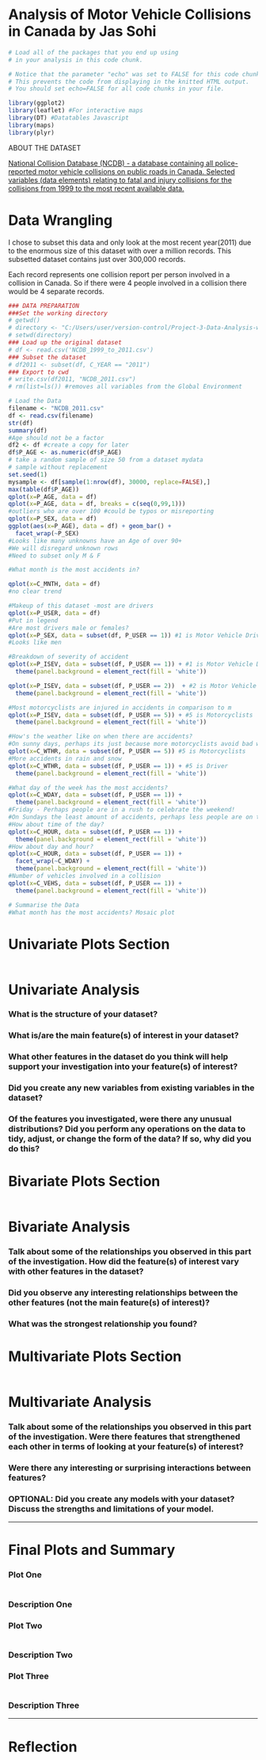 Analysis of Motor Vehicle Collisions in Canada by Jas Sohi
========================================================

```r
# Load all of the packages that you end up using
# in your analysis in this code chunk.

# Notice that the parameter "echo" was set to FALSE for this code chunk.
# This prevents the code from displaying in the knitted HTML output.
# You should set echo=FALSE for all code chunks in your file.

library(ggplot2)
library(leaflet) #For interactive maps
library(DT) #Datatables Javascript
library(maps)
library(plyr)
```

ABOUT THE DATASET

[National Collision Database (NCDB) - a database containing all police-reported motor vehicle collisions on public roads in Canada. Selected variables (data elements) relating to fatal and injury collisions for the collisions from 1999 to the most recent available data.](http://open.canada.ca/data/en/dataset/1eb9eba7-71d1-4b30-9fb1-30cbdab7e63a)

# Data Wrangling
I chose to subset this data and only look at the most recent year(2011) due to the enormous size of this dataset with over a million records. This subsetted dataset contains just over 300,000 records.

Each record represents one collision report per person involved in a collision in Canada. So if there were 4 people involved in a collision there would be 4 separate records. 

```r
### DATA PREPARATION
###Set the working directory
# getwd()
# directory <- "C:/Users/user/version-control/Project-3-Data-Analysis-with-R"
# setwd(directory)
### Load up the original dataset
# df <- read.csv('NCDB_1999_to_2011.csv')
### Subset the dataset
# df2011 <- subset(df, C_YEAR == "2011")
### Export to cwd
# write.csv(df2011, "NCDB_2011.csv")
# rm(list=ls()) #removes all variables from the Global Environment 
```

```r
# Load the Data
filename <- "NCDB_2011.csv"
df <- read.csv(filename)
str(df)
summary(df)
#Age should not be a factor
df2 <- df #create a copy for later
df$P_AGE <- as.numeric(df$P_AGE)
# take a random sample of size 50 from a dataset mydata 
# sample without replacement
set.seed(1)
mysample <- df[sample(1:nrow(df), 30000, replace=FALSE),]
max(table(df$P_AGE))
qplot(x=P_AGE, data = df)
qplot(x=P_AGE, data = df, breaks = c(seq(0,99,1)))
#outliers who are over 100 #could be typos or misreporting
qplot(x=P_SEX, data = df)
ggplot(aes(x=P_AGE), data = df) + geom_bar() +
  facet_wrap(~P_SEX)
#Looks like many unknowns have an Age of over 90+
#We will disregard unknown rows 
#Need to subset only M & F

#What month is the most accidents in?

qplot(x=C_MNTH, data = df)
#no clear trend

#Makeup of this dataset -most are drivers
qplot(x=P_USER, data = df)
#Put in legend
#Are most drivers male or females?
qplot(x=P_SEX, data = subset(df, P_USER == 1)) #1 is Motor Vehicle Driver
#Looks like men

#Breakdown of severity of accident
qplot(x=P_ISEV, data = subset(df, P_USER == 1)) + #1 is Motor Vehicle Driver
  theme(panel.background = element_rect(fill = 'white'))

qplot(x=P_ISEV, data = subset(df, P_USER == 2))  + #2 is Motor Vehicle Passenger
  theme(panel.background = element_rect(fill = 'white'))

#Most motorcyclists are injured in accidents in comparison to m
qplot(x=P_ISEV, data = subset(df, P_USER == 5)) + #5 is Motorcyclists
  theme(panel.background = element_rect(fill = 'white'))

#How's the weather like on when there are accidents?
#On sunny days, perhaps its just because more motorcyclists avoid bad weather.
qplot(x=C_WTHR, data = subset(df, P_USER == 5)) #5 is Motorcyclists
#More accidents in rain and snow
qplot(x=C_WTHR, data = subset(df, P_USER == 1)) + #5 is Driver
  theme(panel.background = element_rect(fill = 'white'))

#What day of the week has the most accidents?
qplot(x=C_WDAY, data = subset(df, P_USER == 1)) + 
  theme(panel.background = element_rect(fill = 'white'))
#Friday - Perhaps people are in a rush to celebrate the weekend!
#On Sundays the least amount of accidents, perhaps less people are on the road commuting to work.
#How about time of the day?
qplot(x=C_HOUR, data = subset(df, P_USER == 1)) +
  theme(panel.background = element_rect(fill = 'white'))
#How about day and hour?
qplot(x=C_HOUR, data = subset(df, P_USER == 1)) +
  facet_wrap(~C_WDAY) +
  theme(panel.background = element_rect(fill = 'white'))
#Number of vehicles involved in a collision
qplot(x=C_VEHS, data = subset(df, P_USER == 1)) +
  theme(panel.background = element_rect(fill = 'white'))
```

```r
# Summarise the Data
#What month has the most accidents? Mosaic plot 
```


# Univariate Plots Section
```r

```

# Univariate Analysis

### What is the structure of your dataset?

### What is/are the main feature(s) of interest in your dataset?

### What other features in the dataset do you think will help support your investigation into your feature(s) of interest?

### Did you create any new variables from existing variables in the dataset?

### Of the features you investigated, were there any unusual distributions? Did you perform any operations on the data to tidy, adjust, or change the form of the data? If so, why did you do this?



# Bivariate Plots Section
```r

```

# Bivariate Analysis

### Talk about some of the relationships you observed in this part of the investigation. How did the feature(s) of interest vary with other features in the dataset?

### Did you observe any interesting relationships between the other features (not the main feature(s) of interest)?

### What was the strongest relationship you found?




# Multivariate Plots Section

```r

```

# Multivariate Analysis

### Talk about some of the relationships you observed in this part of the investigation. Were there features that strengthened each other in terms of looking at your feature(s) of interest?

### Were there any interesting or surprising interactions between features?

### OPTIONAL: Did you create any models with your dataset? Discuss the strengths and limitations of your model.

------

# Final Plots and Summary

### Plot One
```r

```

### Description One


### Plot Two
```r

```

### Description Two


### Plot Three
```r

```

### Description Three

------

# Reflection
